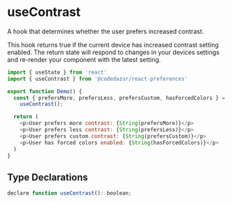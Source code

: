 # useContrast

A hook that determines whether the user prefers increased contrast. 

This hook returns true if the current device has increased contrast setting enabled. 
The return state will respond to changes in your devices settings and re-render your 
component with the latest setting.

```js
import { useState } from 'react'
import { useContrast } from '@codedazur/react-preferences'

export function Demo() {
  const { prefersMore, prefersLess, prefersCustom, hasForcedColors } =
    useContrast();

  return (
    <p>User prefers more contrast: {String(prefersMore)}</p>
    <p>User prefers less contrast: {String(prefersLess)}</p>
    <p>User prefers custom contrast: {String(prefersCustom)}</p>
    <p>User has forced colors enabled: {String(hasForcedColors)}</p>
  )
}
```

## Type Declarations

```js
declare function useContrast(): boolean;
````
